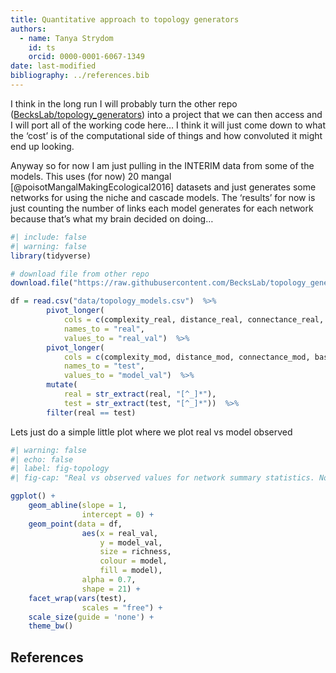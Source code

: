 ```yaml
---
title: Quantitative approach to topology generators
authors:
  - name: Tanya Strydom
    id: ts
    orcid: 0000-0001-6067-1349
date: last-modified
bibliography: ../references.bib
---
```


I think in the long run I will probably turn the other repo ([BecksLab/topology_generators](https://github.com/BecksLab/topology_generators)) into a project that we can then access and I will port all of the working code here... I think it will just come down to what the 'cost' is of the computational side of things and how convoluted it might end up looking.

Anyway so for now I am just pulling in the INTERIM data from some of the models. This uses (for now) 20 mangal [@poisotMangalMakingEcological2016] datasets and just generates some networks for using the niche and cascade models. The 'results' for now is just counting the number of links each model generates for each network because that's what my brain decided on doing...

```r
#| include: false
#| warning: false
library(tidyverse)

# download file from other repo
download.file("https://raw.githubusercontent.com/BecksLab/topology_generators/main/data/topology_summary.csv", "notebooks/data/topology_models.csv")

df = read.csv("data/topology_models.csv")  %>% 
        pivot_longer(
            cols = c(complexity_real, distance_real, connectance_real, basal_real), 
            names_to = "real",
            values_to = "real_val")  %>% 
        pivot_longer(
            cols = c(complexity_mod, distance_mod, connectance_mod, basal_mod), 
            names_to = "test",
            values_to = "model_val")  %>% 
        mutate(
            real = str_extract(real, "[^_]*"),
            test = str_extract(test, "[^_]*"))  %>% 
        filter(real == test)
```

Lets just do a simple little plot where we plot real vs model observed

```r
#| warning: false
#| echo: false
#| label: fig-topology
#| fig-cap: "Real vs observed values for network summary statistics. Note here that 'basal' is calculated as the proportion of species that have a generality value of zero *i.e.,* are basal AFAIK"

ggplot() +
    geom_abline(slope = 1,
                intercept = 0) +
    geom_point(data = df,
                aes(x = real_val,
                    y = model_val,
                    size = richness,
                    colour = model,
                    fill = model),
                alpha = 0.7,
                shape = 21) +
    facet_wrap(vars(test),
                scales = "free") +
    scale_size(guide = 'none') +
    theme_bw()

```

## References {.unnumbered}

::: {#refs}
:::